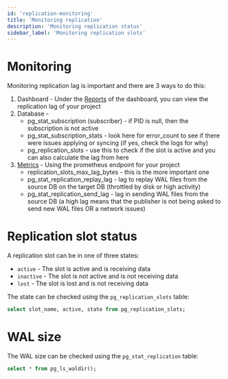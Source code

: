 ```yaml
---
id: 'replication-monitoring'
title: 'Monitoring replication'
description: 'Monitoring replication status'
sidebar_label: 'Monitoring replication slots'
---
```


# Monitoring 

Monitoring replication lag is important and there are 3 ways to do this:
1. Dashboard - Under the [Reports](/guides/platform/reports) of the dashboard, you can view the replication lag of your project
2. Database -
    - pg_stat_subscription (subscriber) - if PID is null, then the subscription is not active
    - pg_stat_subscription_stats - look here for error_count to see if there were issues applying or syncing (if yes, check the logs for why)
    - pg_replication_slots - use this to check if the slot is active and you can also calculate the lag from here
3. [Metrics](/guides/telemetry/metrics) - Using the prometheus endpoint for your project
    - replication_slots_max_lag_bytes  -  this is the more important one
    - pg_stat_replication_replay_lag  - lag to replay WAL files from the source DB on the target DB (throttled by disk or high activity)
    - pg_stat_replication_send_lag  - lag in sending WAL files from the source DB (a high lag means that the publisher is not being asked to send new WAL files OR a network issues)

# Replication slot status

A replication slot can be in one of three states:
- `active` - The slot is active and is receiving data
- `inactive` - The slot is not active and is not receiving data
- `lost` - The slot is lost and is not receiving data

The state can be checked using the `pg_replication_slots` table:

```sql
select slot_name, active, state from pg_replication_slots;
```

# WAL size

The WAL size can be checked using the `pg_stat_replication` table:
```sql
select * from pg_ls_waldir();
```

